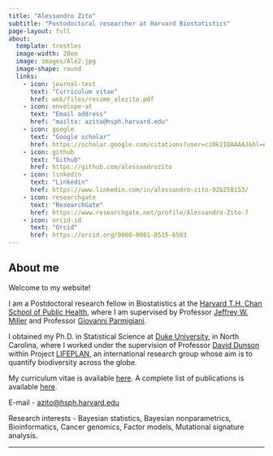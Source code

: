 ```yaml
---
title: "Alessandro Zito"
subtitle: "Postodoctoral researcher at Harvard Biostatistics"
page-layout: full
about:
  template: trestles
  image-width: 20em
  image: images/Ale2.jpg
  image-shape: round
  links:
    - icon: journal-text
      text: "Curriculum vitae"
      href: web/files/resume_alezito.pdf 
    - icon: envelope-at
      text: "Email address"
      href: "mailto: azito@hsph.harvard.edu"
    - icon: google
      text: "Google scholar"
      href: https://scholar.google.com/citations?user=ciOk2IQAAAAJ&hl=en
    - icon: github
      text: "Github"
      href: https://github.com/alessandrozito
    - icon: linkedin
      text: "Linkedin"
      href: https://www.linkedin.com/in/alessandro-zito-92b250153/
    - icon: researchgate
      text: "ResearchGate"
      href: https://www.researchgate.net/profile/Alessandro-Zito-7
    - icon: orcid-id
      text: "Orcid"
      href: https://orcid.org/0000-0001-8515-6503
---
```


## About me

<!---
::: {.callout-important  icon=false}

## [Great news!]{.gred}

[To all j-ISBA members, I am running as [j-ISBA treasurer]{.gblue} for this coming October election! ]{.gred}

[Would love to have your support to help me foster the new generation of Bayesian researchers and scientists. A detailed program of what I intend to do is available \[[here](jISBA_elections.qmd)\].]{.gred}

[You can find \[[here]()\] the link to vote.]{.gred}

:::
--->

Welcome to my website!

I am a Postdoctoral research fellow in Biostatistics at the [Harvard T.H. Chan School of Public Health](https://www.hsph.harvard.edu/biostatistics/), where I am supervised by Professor [Jeffrey W. Miller](https://jwmi.github.io/) and Professor [Giovanni Parmigiani](https://scholar.harvard.edu/parmigiani/).

I obtained my Ph.D. in Statistical Science at [Duke University](https://stat.duke.edu/), in North Carolina, where I worked under the supervision of Professor [David Dunson](https://scholar.google.co.uk/citations?user=KwEOawwAAAAJ&hl=en) within Project [LIFEPLAN](https://www.helsinki.fi/en/projects/lifeplan), an international research group whose aim is to quantify biodiversity across the globe.

My curriculum vitae is available [here](files/resume_alezito.pdf). A complete list of publications is available [here](research.qmd).

[E-mail]{.blue} - [azito\@hsph.harvard.edu](azito@hsph.harvard.edu)

[Research interests]{.harvardred} - Bayesian statistics, Bayesian nonparametrics, Bioinformatics, Cancer genomics, Factor models, Mutational signature analysis.

------------------------------------------------------------------------
<!--
### News

//\[[August 2024]{.blue}\] My postdoc advisor Jeff Miller will be presenting *Compressive Bayesian non-negative matrix factorization for mutational signature analysis* at the IMS conference in Berlin.

\[[July 2024]{.blue}\] I presented my work *Bayesian nonparametric modeling of latent partitions via Stirling-gamma priors* (poster) and *Compressive Bayesian non-negative matrix factorization for mutational signature analysis* (talk) at the ISBA world meeting 2024. ISBA is the main international conference fro Bayesian statistics.
-->

```{=html}
<meta name="google-site-verification" content="8VlySRWcAYNJqMvbPEh8XS0Dl_QPeEuigWeOuSLnGMg" />
```
